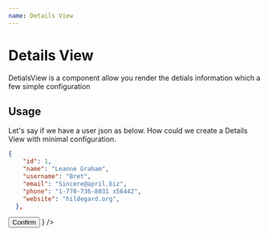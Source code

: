 ```yaml
---
name: Details View
---
```



# Details View

DetialsView is a component allow you render the detials information which a few simple configuration

<Props of={DetailsView} />

## Usage

Let's say if we have a user json as below. How could we create a Details View with minimal configuration.

```json
{
    "id": 1,
    "name": "Leanne Graham",
    "username": "Bret",
    "email": "Sincere@april.biz",
    "phone": "1-770-736-8031 x56442",
    "website": "hildegard.org",
  },
```

<Playground>
  <DetailsView
    data={{
      id: 1,
      name: 'Leanne Graham',
      username: 'Bret',
      email: 'Sincere@april.biz',
      phone: '1-770-736-8031 x56442',
      website: 'hildegard.org'
    }}
    fields={['name', 'username', 'email', 'phone', 'website']}
    header={{ title: 'Product Infomation' }}
    footer={
      <div style={{ textAlign: 'right' }}>
        <Button>Confirm</Button>
      </div>
    }
  />
</Playground>
